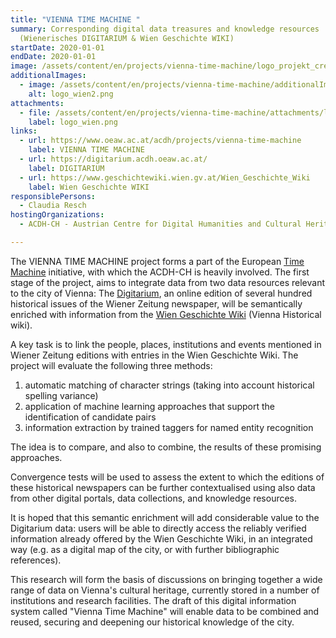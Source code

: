 ```yaml
---
title: "VIENNA TIME MACHINE "
summary: Corresponding digital data treasures and knowledge resources
  (Wienerisches DIGITARIUM & Wien Geschichte WIKI)
startDate: 2020-01-01
endDate: 2020-01-01
image: /assets/content/en/projects/vienna-time-machine/logo_projekt_credit_schlager_apa_time_machine_organisation.png
additionalImages:
  - image: /assets/content/en/projects/vienna-time-machine/additionalImages/logo_wien2.png
    alt: logo_wien2.png
attachments:
  - file: /assets/content/en/projects/vienna-time-machine/attachments/logo_wien.png
    label: logo_wien.png
links:
  - url: https://www.oeaw.ac.at/acdh/projects/vienna-time-machine
    label: VIENNA TIME MACHINE
  - url: https://digitarium.acdh.oeaw.ac.at/
    label: DIGITARIUM
  - url: https://www.geschichtewiki.wien.gv.at/Wien_Geschichte_Wiki
    label: Wien Geschichte WIKI
responsiblePersons:
  - Claudia Resch
hostingOrganizations:
  - ACDH-CH - Austrian Centre for Digital Humanities and Cultural Heritage

---
```

The VIENNA TIME MACHINE project forms a part of the European [Time Machine](https://www.timemachine.eu/) initiative, with which the ACDH-CH is heavily involved. The first stage of the project, aims to integrate data from two data resources relevant to the city of Vienna: The [Digitarium](https://digitarium.acdh.oeaw.ac.at/), an online edition of several hundred historical issues of the Wiener Zeitung newspaper, will be semantically enriched with information from the [Wien Geschichte Wiki](https://www.geschichtewiki.wien.gv.at/Wien_Geschichte_Wiki) (Vienna Historical wiki).

A key task is to link the people, places, institutions and events mentioned in Wiener Zeitung editions with entries in the Wien Geschichte Wiki. The project will evaluate the following three methods:

1.  automatic matching of character strings (taking into account historical spelling variance)
2.  application of machine learning approaches that support the identification of candidate pairs
3.  information extraction by trained taggers for named entity recognition

The idea is to compare, and also to combine, the results of these promising approaches.

Convergence tests will be used to assess the extent to which the editions of these historical newspapers can be further contextualised using also data from other digital portals, data collections, and knowledge resources.

It is hoped that this semantic enrichment will add considerable value to the Digitarium data: users will be able to directly access the reliably verified information already offered by the Wien Geschichte Wiki, in an integrated way (e.g. as a digital map of the city, or with further bibliographic references).

This research will form the basis of discussions on bringing together a wide range of data on Vienna's cultural heritage, currently stored in a number of institutions and research facilities. The draft of this digital information system called "Vienna Time Machine" will enable data to be combined and reused, securing and deepening our historical knowledge of the city.
